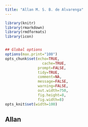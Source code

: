 ```yaml
---
title: "Allan M. S. B. de Alvarenga"
---
```


```r
library(knitr)
library(rmarkdown)
library(rmdformats)
library(icon)


## Global options
options(max.print="100")
opts_chunk$set(echo=TRUE,
	             cache=TRUE,
               prompt=FALSE,
               tidy=TRUE,
               comment=NA,
               message=FALSE,
               warning=FALSE,
               out.width=750, 
               fig.height=8, 
               fig.width=8)
opts_knit$set(width=100)
```

## Allan


